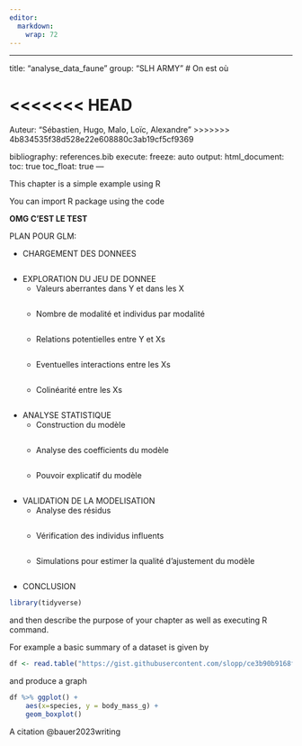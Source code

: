 ```yaml
---
editor: 
  markdown: 
    wrap: 72
---
```


------------------------------------------------------------------------

title: "analyse_data_faune" group: "SLH ARMY" \# On est où

<<<<<<< HEAD
=======
Auteur: "Sébastien, Hugo, Malo, Loïc, Alexandre"
>>>>>>> 4b834535f38d528e22e608880c3ab19cf5cf9369

bibliography: references.bib execute: freeze: auto output:
html_document: toc: true toc_float: true ---

This chapter is a simple example using R

You can import R package using the code

**OMG C'EST LE TEST**


PLAN POUR GLM:

- CHARGEMENT DES DONNEES

```r
```
- EXPLORATION DU JEU DE DONNEE
  - Valeurs aberrantes dans Y et dans les X
```r
```
  - Nombre de modalité et individus par modalité
```r

```
  - Relations potentielles entre Y et Xs
```r
```
  - Eventuelles interactions entre les Xs
```r
```
  - Colinéarité entre les Xs
```r
```
- ANALYSE STATISTIQUE
  - Construction du modèle
```r
```
  - Analyse des coefficients du modèle
```r
```
  - Pouvoir explicatif du modèle
```r
```
- VALIDATION DE LA MODELISATION
  - Analyse des résidus
```r
```
  - Vérification des individus influents
```r
```
  - Simulations pour estimer la qualité d'ajustement du modèle
```r
```
- CONCLUSION

```r
library(tidyverse)
```

and then describe the purpose of your chapter as well as executing R
command.

For example a basic summary of a dataset is given by

```r
df <- read.table("https://gist.githubusercontent.com/slopp/ce3b90b9168f2f921784de84fa445651/raw/4ecf3041f0ed4913e7c230758733948bc561f434/penguins.csv", sep = "," , header = TRUE)
```

and produce a graph

```r
df %>% ggplot() +
	aes(x=species, y = body_mass_g) +
	geom_boxplot()  
```

A citation @bauer2023writing

